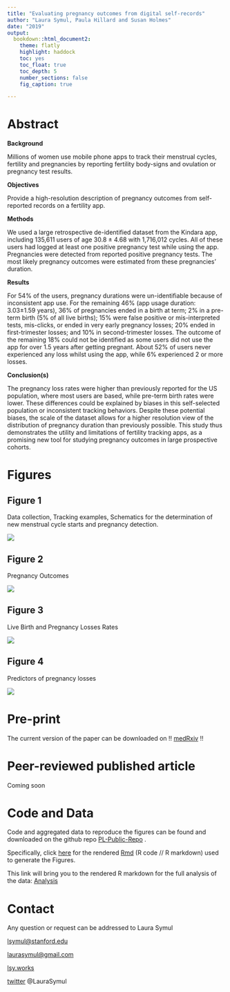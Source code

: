 ```yaml
---
title: "Evaluating pregnancy outcomes from digital self-records"
author: "Laura Symul, Paula Hillard and Susan Holmes"
date: "2019"
output: 
  bookdown::html_document2: 
    theme: flatly
    highlight: haddock
    toc: yes
    toc_float: true
    toc_depth: 5
    number_sections: false
    fig_caption: true

---
```



# Abstract

**Background**

Millions of women use mobile phone apps to track their menstrual cycles, fertility and pregnancies by reporting fertility body-signs and ovulation or pregnancy test results. 

**Objectives**

Provide a high-resolution description of pregnancy outcomes from self-reported records on a fertility app.

**Methods**

We used a large retrospective de-identified dataset from the Kindara app, including 135,611 users of age 30.8 ± 4.68 with 1,716,012 cycles. All of these users had logged at least one positive pregnancy test while using the app. Pregnancies were detected from reported positive pregnancy tests. The most likely pregnancy outcomes were estimated from these pregnancies’ duration.

**Results**

For 54% of the users, pregnancy durations were un-identifiable because of inconsistent app use. For the remaining 46% (app usage duration: 3.03±1.59 years), 36% of pregnancies ended in a birth at term; 2% in a pre-term birth (5% of all live births); 15% were false positive or mis-interpreted tests, mis-clicks, or ended in very early pregnancy losses;  20% ended in first-trimester losses; and 10% in second-trimester losses. The outcome of the remaining 18% could not be identified as some users did not use the app for over 1.5 years after getting pregnant. About 52% of users never experienced any loss whilst using the app, while 6% experienced 2 or more losses.

**Conclusion(s)**

The pregnancy loss rates were higher than previously reported for the US population, where most users are based, while pre-term birth rates were lower. These differences could be explained by biases in this self-selected population or inconsistent tracking behaviors. Despite these potential biases, the scale of the dataset allows for a higher resolution view of the distribution of pregnancy duration than previously possible. This study thus demonstrates the utility and limitations of fertility tracking apps, as a promising new tool for studying pregnancy outcomes in large prospective cohorts.

# Figures

## Figure 1

Data collection, Tracking examples, Schematics for the determination of new menstrual cycle starts and pregnancy detection.

![](Figures Tables Media/Figures/Figures_1.png)


## Figure 2

Pregnancy Outcomes

![](Figures Tables Media/Figures/Figures_2.png)


## Figure 3

Live Birth and Pregnancy Losses Rates


![](Figures Tables Media/Figures/Figures_3.png)

## Figure 4

Predictors of pregnancy losses

![](Figures Tables Media/Figures/Figures_4.png)



# Pre-print

The current version of the paper can be downloaded on !! [medRxiv](XXX) !!


# Peer-reviewed published article

Coming soon


# Code and Data

Code and aggregated data to reproduce the figures can be found and downloaded on the github repo [PL-Public-Repo](https://github.com/lasy/PL-Public-Repo) .

Specifically, click [here](https://lasy.github.io/PL-Public-Repo/Code/Pregnancy_Outcomes_FIGURES.html)  for the rendered  [Rmd](https://github.com/lasy/PL-Public-Repo/blob/master/Code/Pregnancy_Outcomes_FIGURES.Rmd) (R code // R markdown) used to generate the Figures.

This link will bring you to the rendered R markdown for the full analysis of the data: [Analysis](https://lasy.github.io/PL-Public-Repo/Code/Pregnancy_Outcomes_ANALYSIS.html)


# Contact
Any question or request can be addressed to Laura Symul 

[lsymul@stanford.edu](mailto:lsymul@stanford.edu) 

[laurasymul@gmail.com](mailto:laurasymul@gmail.com) 

[lsy.works](http://lsy.works/)

[twitter](https://twitter.com/LauraSymul) @LauraSymul






